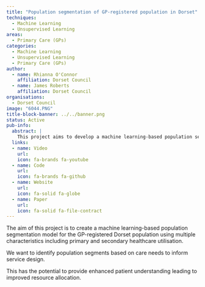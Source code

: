 ```yaml
---
title: "Population segmentation of GP-registered population in Dorset"
techniques:
  - Machine Learning
  - Unsupervised Learning
areas:
  - Primary Care (GPs)
categories:
  - Machine Learning
  - Unsupervised Learning
  - Primary Care (GPs)
author:
  - name: Rhianna O'Connor
    affiliation: Dorset Council
  - name: James Roberts
    affiliation: Dorset Council
organisations:
  - Dorset Council
image: "6044.PNG"
title-block-banner: ../../banner.png
status: Active
pub-info:
  abstract: |
    This project aims to develop a machine learning-based population segmentation model for the GP-registered Dorset population, using multiple characteristics including healthcare utilisation. The goal is to identify segments based on care needs to inform service design, enhancing patient understanding and improving resource allocation.
  links:
  - name: Video
    url:
    icon: fa-brands fa-youtube
  - name: Code
    url:
    icon: fa-brands fa-github
  - name: Website
    url:
    icon: fa-solid fa-globe
  - name: Paper
    url:
    icon: fa-solid fa-file-contract
---
```


The aim of this project is to create a machine learning-based population segmentation model for the GP-registered Dorset population using multiple characteristics including primary and secondary healthcare utilisation.

We want to identify population segments based on care needs to inform service design.

This has the potential to provide enhanced patient understanding leading to improved resource allocation.
